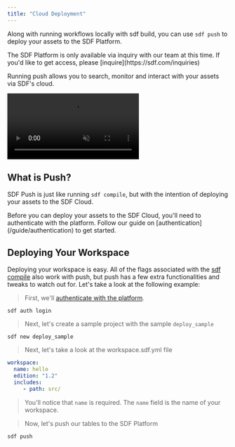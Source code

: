 ```yaml
---
title: "Cloud Deployment"
---
```


Along with running workflows locally with sdf build, you can use `sdf push` to deploy your assets to the SDF Platform.

<Note>
The SDF Platform is only available via inquiry with our team at this time. If you'd like to get access, please [inquire](https://sdf.com/inquiries)
</Note>

Running push allows you to search, monitor and interact with your assets via SDF's cloud.

<Frame>
    <video
    autoPlay
    muted
    className="w-full aspect-video"
    src="https://cdn.sdf.com/vid/lineage-vid.mov"
    ></video>
</Frame>

## What is Push?

SDF Push is just like running `sdf compile`, but with the intention of deploying your assets to the SDF Cloud.

<Info>
Before you can deploy your assets to the SDF Cloud, you'll need to authenticate with the platform. Follow our guide on [authentication](/guide/authentication) to get started.
</Info>

## Deploying Your Workspace

Deploying your workspace is easy. All of the flags associated with the [sdf compile](/reference/sdf-cli#sdf-compile) also work with push, but push has a few extra functionalities and tweaks to watch out for. Let's take a look at the following example:

> First, we'll [authenticate with the platform](/guide/authentication).
```shell
sdf auth login
```

> Next, let's create a sample project with the sample `deploy_sample`
```shell
sdf new deploy_sample
```

> Next, let's take a look at the workspace.sdf.yml file
```yaml
workspace:
  name: hello
  edition: "1.2"
  includes:
     - path: src/
```
> You'll notice that `name` is required. The `name` field is the name of your workspace.

> Now, let's push our tables to the SDF Platform
```shell
sdf push
```

